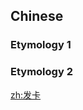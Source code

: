{{also|發卡}}
==Chinese==

===Etymology 1===
{{zh-see|髮卡}}

===Etymology 2===
{{zh-see|發卡}}

[[zh:发卡]]